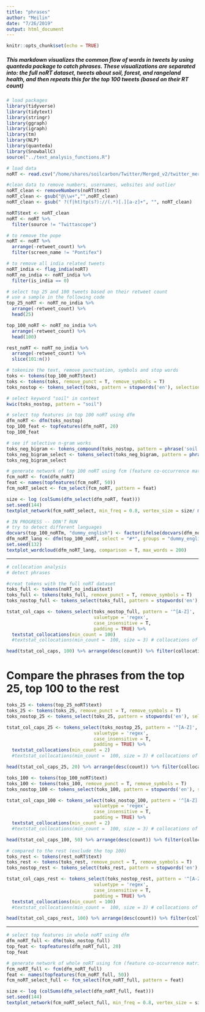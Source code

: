 ```yaml
---
title: "phrases"
author: "Meilin"
date: "7/26/2019"
output: html_document
---
```


```r
knitr::opts_chunk$set(echo = TRUE)
```

##### This markdown visualizes the common flow of words in tweets by using quanteda package to catch phrases. These visualizations are separated into: the full noRT dataset, tweets about soil, forest, and rangeland health, and then repeats this for the top 100 tweets (based on their RT count)

```r
# load packages
library(tidyverse)
library(tidytext)
library(stringr)
library(ggraph)
library(igraph)
library(tm)
library(NLP)
library(quanteda)
library(SnowballC)
source("../text_analysis_functions.R")

# load data
noRT <- read.csv("/home/shares/soilcarbon/Twitter/Merged_v2/twitter_merged_noRT_v2.csv", stringsAsFactors = FALSE) 
```

```r
#clean data to remove numbers, usernames, websites and outlier
noRT_clean <- removeNumbers(noRT$text)
noRT_clean <- gsub("@\\w+","",noRT_clean)
noRT_clean <- gsub(" ?(f|ht)tp(s?)://(.*)[.][a-z]+", "", noRT_clean)

noRT$text <- noRT_clean
noRT <- noRT %>% 
  filter(source != "Twittascope") 

# to remove the pope
noRT <- noRT %>%
  arrange(-retweet_count) %>%
  filter(screen_name != "Pontifex")

# to remove all india related tweets
noRT_india <- flag_india(noRT)
noRT_no_india <- noRT_india %>% 
  filter(is_india == 0)

```

```r
# select top 25 and 100 tweets based on their retweet count
# use a sample in the following code
top_25_noRT <- noRT_no_india %>%
  arrange(-retweet_count) %>%
  head(25)

top_100_noRT <- noRT_no_india %>% 
  arrange(-retweet_count) %>% 
  head(100)

rest_noRT <- noRT_no_india %>% 
  arrange(-retweet_count) %>%
  slice(101:n())
```

```r
# tokenize the text, remove punctuation, symbols and stop words
toks <- tokens(top_100_noRT$text)
toks <- tokens(toks, remove_punct = T, remove_symbols = T)
toks_nostop <- tokens_select(toks, pattern = stopwords('en'), selection = 'remove')

# select keyword "soil" in context
kwic(toks_nostop, pattern = "soil")
```
```r
# select top features in top 100 noRT using dfm
dfm_noRT <- dfm(toks_nostop)
top_100_feat <- topfeatures(dfm_noRT, 20)
top_100_feat
```

```r
# see if selective n-gram works
toks_neg_bigram <- tokens_compound(toks_nostop, pattern = phrase('soil *'))
toks_neg_bigram_select <- tokens_select(toks_neg_bigram, pattern = phrase('soil_*'))
toks_neg_bigram_select
```

```r
# generate network of top 100 noRT using fcm (feature co-occurrence matrix)
fcm_noRT <- fcm(dfm_noRT)
feat <- names(topfeatures(fcm_noRT, 50))
fcm_noRT_select <- fcm_select(fcm_noRT, pattern = feat)

size <- log (colSums(dfm_select(dfm_noRT, feat)))
set.seed(144)
textplot_network(fcm_noRT_select, min_freq = 0.8, vertex_size = size/ max(size) * 3)

```
```r
# IN PROGRESS -- DON'T RUN
# try to detect different languages
docvars(top_100_noRTm, "dummy_english") <- factor(ifelse(docvars(dfm_noRT, "lang") == "English", "English", "Not English"))
dfm_noRT_lang <- dfm(top_100_noRT, select = "#*", groups = "dummy_english")
set.seed(132)
textplot_wordcloud(dfm_noRT_lang, comparison = T, max_words = 200)
```

***
```r
# collocation analysis
# detect phrases

#creat tokens with the full noRT dataset
toks_full <- tokens(noRT_no_india$text)
toks_full <- tokens(toks_full, remove_punct = T, remove_symbols = T)
toks_nostop_full <- tokens_select(toks_full, pattern = stopwords('en'), selection = 'remove')

tstat_col_caps <- tokens_select(toks_nostop_full, pattern = '^[A-Z]', 
                                valuetype = 'regex', 
                                case_insensitive = T, 
                                padding = TRUE) %>% 
  textstat_collocations(min_count = 100)
  #textstat_collocations(min_count =  100, size = 3) # collocations of 3 words

head(tstat_col_caps, 100) %>% arrange(desc(count)) %>% filter(collocation != "soil health" & collocation != "healthy soil"& collocation != "regenerative agriculture" & collocation != "soil fertility" & collocation != "soil quality")
```


# Compare the phrases from the top 25, top 100 to the rest
```r
toks_25 <- tokens(top_25_noRT$text)
toks_25 <- tokens(toks_25, remove_punct = T, remove_symbols = T)
toks_nostop_25 <- tokens_select(toks_25, pattern = stopwords('en'), selection = 'remove')

tstat_col_caps_25 <- tokens_select(toks_nostop_25, pattern = '^[A-Z]', 
                                valuetype = 'regex', 
                                case_insensitive = T, 
                                padding = TRUE) %>% 
  textstat_collocations(min_count = 2)
  #textstat_collocations(min_count =  100, size = 3) # collocations of 3 words

head(tstat_col_caps_25, 20) %>% arrange(desc(count)) %>% filter(collocation != "soil health" & collocation != "healthy soil"& collocation != "regenerative agriculture" & collocation != "soil fertility" & collocation != "soil quality")
```

```r
toks_100 <- tokens(top_100_noRT$text)
toks_100 <- tokens(toks_100, remove_punct = T, remove_symbols = T)
toks_nostop_100 <- tokens_select(toks_100, pattern = stopwords('en'), selection = 'remove')

tstat_col_caps_100 <- tokens_select(toks_nostop_100, pattern = '^[A-Z]', 
                                valuetype = 'regex', 
                                case_insensitive = T, 
                                padding = TRUE) %>% 
  textstat_collocations(min_count = 2)
  #textstat_collocations(min_count =  100, size = 3) # collocations of 3 words

head(tstat_col_caps_100, 50) %>% arrange(desc(count)) %>% filter(collocation != "soil health" & collocation != "healthy soil"& collocation != "regenerative agriculture" & collocation != "soil fertility" & collocation != "soil quality")
```

```r
# compared to the rest (exclude the top 100)
toks_rest <- tokens(rest_noRT$text)
toks_rest <- tokens(toks_rest, remove_punct = T, remove_symbols = T)
toks_nostop_rest <- tokens_select(toks_rest, pattern = stopwords('en'), selection = 'remove')

tstat_col_caps_rest <- tokens_select(toks_nostop_rest, pattern = '^[A-Z]', 
                                valuetype = 'regex', 
                                case_insensitive = T, 
                                padding = TRUE) %>% 
  textstat_collocations(min_count = 100)
  #textstat_collocations(min_count =  100, size = 3) # collocations of 3 words

head(tstat_col_caps_rest, 100) %>% arrange(desc(count)) %>% filter(collocation != "soil health" & collocation != "healthy soil"& collocation != "regenerative agriculture" & collocation != "soil fertility" & collocation != "soil quality")

```

***

```r
# select top features in whole noRT using dfm
dfm_noRT_full <- dfm(toks_nostop_full)
top_feat <- topfeatures(dfm_noRT_full, 20)
top_feat
```

```r
# generate network of whole noRT using fcm (feature co-occurrence matrix)
fcm_noRT_full <- fcm(dfm_noRT_full)
feat <- names(topfeatures(fcm_noRT_full, 50))
fcm_noRT_select_full <- fcm_select(fcm_noRT_full, pattern = feat)

size <- log (colSums(dfm_select(dfm_noRT_full, feat)))
set.seed(144)
textplot_network(fcm_noRT_select_full, min_freq = 0.8, vertex_size = size/ max(size) * 3)
```

